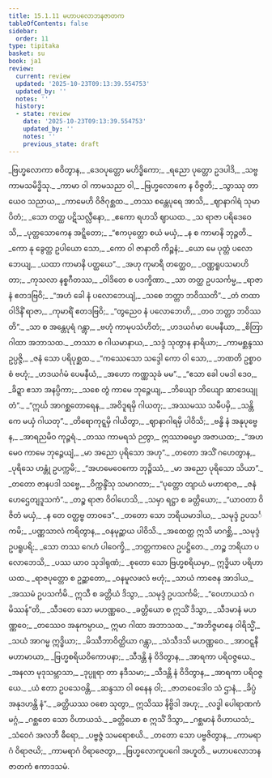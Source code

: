 ```yaml
---
title: 15.1.11 မဟာပလောဘနဇာတက
tableOfContents: false
sidebar:
  order: 11
type: tipitaka
basket: su
book: ja1
review:
  current: review
  updated: '2025-10-23T09:13:39.554753'
  updated_by: ''
  notes: ''
  history:
  - state: review
    date: '2025-10-23T09:13:39.554753'
    updated_by: ''
    notes: ''
    previous_state: draft
---
```



<ReviewStatus review={frontmatter.review} showDetails={true} />

<HypothesisAnnotation frontmatter={frontmatter} />

<DynamicBreadcrumb />

<Division number="284" book="ja1" e="ch" v="22" p="344">

<Paragraph number="3146" type="verses" book="ja1">
_ဗြဟ္မလောကာ စဝိတွာန,_  
_ဒေဝပုတ္တော မဟိဒ္ဓိကော;_  
_ရညော ပုတ္တော ဥဒပါဒိ,_  
_သဗ္ဗကာမသမိဒ္ဓိသု._  

</Paragraph>

</Division>
<Division number="285" book="ja1" e="ch" v="22" p="344">

<Paragraph number="3147" type="verses" book="ja1">
_ကာမာ ဝါ ကာမသညာ ဝါ,_  
_ဗြဟ္မလောကေ န ဝိဇ္ဇတိ;_  
_သွာဿု တာယေဝ သညာယ,_  
_ကာမေဟိ ဝိဇိဂုစ္ဆထ._  

</Paragraph>

</Division>
<Division number="286" book="ja1" e="ch" v="22" p="344">

<Paragraph number="3148" type="verses" book="ja1">
_တဿ စန္တေပုရေ အာသိ,_  
_ဈာနာဂါရံ သုမာပိတံ;_  
_သော တတ္ထ ပဋိသလ္လီနော,_  
_ဧကော ရဟသိ ဈာယထ._  

</Paragraph>

</Division>
<Division number="287" book="ja1" e="ch" v="22" p="344">

<Paragraph number="3149" type="verses" book="ja1">
_သ ရာဇာ ပရိဒေဝေသိ,_  
_ပုတ္တသောကေန အဋ္ဋိတော;_  
_“ဧကပုတ္တော စယံ မယှံ,_  
_န စ ကာမာနိ ဘုဉ္ဇတိ._  

</Paragraph>

</Division>
<Division number="288" book="ja1" e="ch" v="22" p="344">

<Paragraph number="3150" type="verses" book="ja1">
_ကော နု ခွေတ္ထ ဥပါယော သော,_  
_ကော ဝါ ဇာနာတိ ကိဉ္စနံ;_  
_ယော မေ ပုတ္တံ ပလောဘေယျ,_  
_ယထာ ကာမာနိ ပတ္ထယေ”._  

</Paragraph>

</Division>
<Division number="289" book="ja1" e="ch" v="22" p="344">

<Paragraph number="3151" type="verses" book="ja1">
_အဟု ကုမာရီ တတ္ထေဝ,_  
_ဝဏ္ဏရူပသမာဟိတာ;_  
_ကုသလာ နစ္စဂီတဿ,_  
_ဝါဒိတေ စ ပဒက္ခိဏာ._  

</Paragraph>

</Division>
<Division number="290" book="ja1" e="ch" v="22" p="344">

<Paragraph number="3152" type="verses" book="ja1">
_သာ တတ္ထ ဥပသင်္ကမ္မ,_  
_ရာဇာနံ ဧတဒဗြဝိ;_  
_“အဟံ ခေါ နံ ပလောဘေယျံ,_  
_သစေ ဘတ္တာ ဘဝိဿတိ”._  

</Paragraph>

</Division>
<Division number="291" book="ja1" e="ch" v="22" p="344">

<Paragraph number="3153" type="verses" book="ja1">
_တံ တထာဝါဒိနိံ ရာဇာ,_  
_ကုမာရိံ ဧတဒဗြဝိ;_  
_“တွညေဝ နံ ပလောဘေဟိ,_  
_တဝ ဘတ္တာ ဘဝိဿတိ”._  

</Paragraph>

</Division>
<Division number="292" book="ja1" e="ch" v="22" p="345">

<Paragraph number="3154" type="verses" book="ja1">
_သာ စ အန္တေပုရံ ဂန္တွာ,_  
_ဗဟုံ ကာမုပသံဟိတံ;_  
_ဟဒယင်္ဂမာ ပေမနီယာ,_  
_စိတြာ ဂါထာ အဘာသထ._  

</Paragraph>

</Division>
<Division number="293" book="ja1" e="ch" v="22" p="345">

<Paragraph number="3155" type="verses" book="ja1">
_တဿာ စ ဂါယမာနာယ,_  
_သဒ္ဒံ သုတွာန နာရိယာ;_  
_ကာမစ္ဆန္ဒဿ ဥပ္ပဇ္ဇိ,_  
_ဇနံ သော ပရိပုစ္ဆထ._  

</Paragraph>

</Division>
<Division number="294" book="ja1" e="ch" v="22" p="345">

<Paragraph number="3156" type="verses" book="ja1">
_“ကဿေသော သဒ္ဒေါ ကော ဝါ သော,_  
_ဘဏတိ ဥစ္စာဝစံ ဗဟုံ;_  
_ဟဒယင်္ဂမံ ပေမနီယံ,_  
_အဟော ကဏ္ဏသုခံ မမ”._  

</Paragraph>

</Division>
<Division number="295" book="ja1" e="ch" v="22" p="345">

<Paragraph number="3157" type="verses" book="ja1">
_“ဧသာ ခေါ ပမဒါ ဒေဝ,_  
_ခိဍ္ဍာ ဧသာ အနပ္ပိကာ;_  
_သစေ တွံ ကာမေ ဘုဉ္ဇေယျ,_  
_ဘိယျော ဘိယျော ဆာဒေယျု တံ”._  

</Paragraph>

</Division>
<Division number="296" book="ja1" e="ch" v="22" p="345">

<Paragraph number="3158" type="verses" book="ja1">
_“ဣင်္ဃ အာဂစ္ဆတောရေန,_  
_အဝိဒူရမှိ ဂါယတု;_  
_အဿမဿ သမီပမှိ,_  
_သန္တိကေ မယှံ ဂါယတု”._  

</Paragraph>

</Division>
<Division number="297" book="ja1" e="ch" v="22" p="345">

<Paragraph number="3159" type="verses" book="ja1">
_တိရောကုဋ္ဋမှိ ဂါယိတွာ,_  
_ဈာနာဂါရမှိ ပါဝိသိ;_  
_ဗန္ဓိ နံ အနုပုဗ္ဗေန,_  
_အာရညမိဝ ကုဉ္ဇရံ._  

</Paragraph>

</Division>
<Division number="298" book="ja1" e="ch" v="22" p="345">

<Paragraph number="3160" type="verses" book="ja1">
_တဿ ကာမရသံ ဉတွာ,_  
ဣဿာဓမ္မော အဇာယထ;_  
_“အဟမေဝ ကာမေ ဘုဉ္ဇေယျံ,_  
_မာ အညော ပုရိသော အဟု”._  

</Paragraph>

</Division>
<Division number="299" book="ja1" e="ch" v="22" p="345">

<Paragraph number="3161" type="verses" book="ja1">
_တတော အသိံ ဂဟေတွာန,_  
_ပုရိသေ ဟန္တုံ ဥပက္ကမိ;_  
_“အဟမေဝေကော ဘုဉ္ဇိဿံ,_  
_မာ အညော ပုရိသော သိယာ”._  

</Paragraph>

</Division>
<Division number="300" book="ja1" e="ch" v="22" p="345">

<Paragraph number="3162" type="verses" book="ja1">
_တတော ဇာနပဒါ သဗ္ဗေ,_  
_ဝိက္ကန္ဒိံသု သမာဂတာ;_  
_“ပုတ္တော တျာယံ မဟာရာဇ,_  
_ဇနံ ဟေဌေတျဒူသကံ”._  

</Paragraph>

</Division>
<Division number="301" book="ja1" e="ch" v="22" p="345">

<Paragraph number="3163" type="verses" book="ja1">
_တဉ္စ ရာဇာ ဝိဝါဟေသိ,_  
_သမှာ ရဋ္ဌာ စ ခတ္တိယော;_  
_“ယာဝတာ ဝိဇိတံ မယှံ,_  
_န တေ ဝတ္ထဗ္ဗ တာဝဒေ”._  

</Paragraph>

</Division>
<Division number="302" book="ja1" e="ch" v="22" p="345">

<Paragraph number="3164" type="verses" book="ja1">
_တတော သော ဘရိယမာဒါယ,_  
_သမုဒ္ဒံ ဥပသင်္ကမိ;_  
_ပဏ္ဏသာလံ ကရိတွာန,_  
_ဝနမုဉ္ဆာယ ပါဝိသိ._  

</Paragraph>

</Division>
<Division number="303" book="ja1" e="ch" v="22" p="345">

<Paragraph number="3165" type="verses" book="ja1">
_အထေတ္ထ ဣသိ မာဂစ္ဆိ,_  
_သမုဒ္ဒံ ဥပရူပရိ;_  
_သော တဿ ဂေဟံ ပါဝေက္ခိ,_  
_ဘတ္တကာလေ ဥပဋ္ဌိတေ._  

</Paragraph>

</Division>
<Division number="304" book="ja1" e="ch" v="22" p="346">

<Paragraph number="3166" type="verses" book="ja1">
_တဉ္စ ဘရိယာ ပလောဘေသိ,_  
_ပဿ ယာဝ သုဒါရုဏံ;_  
_စုတော သော ဗြဟ္မစရိယမှာ,_  
ဣဒ္ဓိယာ ပရိဟာယထ._  

</Paragraph>

</Division>
<Division number="305" book="ja1" e="ch" v="22" p="346">

<Paragraph number="3167" type="verses" book="ja1">
_ရာဇပုတ္တော စ ဥဉ္ဆာတော,_  
_ဝနမူလဖလံ ဗဟုံ;_  
_သာယံ ကာဇေန အာဒါယ,_  
_အဿမံ ဥပသင်္ကမိ._  

</Paragraph>

</Division>
<Division number="306" book="ja1" e="ch" v="22" p="346">

<Paragraph number="3168" type="verses" book="ja1">
ဣသီ စ ခတ္တိယံ ဒိသွာ,_  
_သမုဒ္ဒံ ဥပသင်္ကမိ;_  
_“ဝေဟာယသံ ဂမိဿန်”တိ,_  
_သီဒတေ သော မဟဏ္ဏဝေ._  

</Paragraph>

</Division>
<Division number="307" book="ja1" e="ch" v="22" p="346">

<Paragraph number="3169" type="verses" book="ja1">
_ခတ္တိယော စ ဣသိံ ဒိသွာ,_  
_သီဒမာနံ မဟဏ္ဏဝေ;_  
_တဿေဝ အနုကမ္ပာယ,_  
ဣမာ ဂါထာ အဘာသထ._  

</Paragraph>

</Division>
<Division number="308" book="ja1" e="ch" v="22" p="346">

<Paragraph number="3170" type="verses" book="ja1">
_“အဘိဇ္ဇမာနေ ဝါရိသ္မိံ,_  
_သယံ အာဂမ္မ ဣဒ္ဓိယာ;_  
_မိဿီဘာဝိတ္ထိယာ ဂန္တွာ,_  
_သံသီဒသိ မဟဏ္ဏဝေ._  

</Paragraph>

</Division>
<Division number="309" book="ja1" e="ch" v="22" p="346">

<Paragraph number="3171" type="verses" book="ja1">
_အာဝဋ္ဋနီ မဟာမာယာ,_  
_ဗြဟ္မစရိယဝိကောပနာ;_  
_သီဒန္တိ နံ ဝိဒိတွာန,_  
_အာရကာ ပရိဝဇ္ဇယေ._  

</Paragraph>

</Division>
<Division number="310" book="ja1" e="ch" v="22" p="346">

<Paragraph number="3172" type="verses" book="ja1">
_အနလာ မုဒုသမ္ဘာသာ,_  
_ဒုပ္ပူရာ တာ နဒီသမာ;_  
_သီဒန္တိ နံ ဝိဒိတွာန,_  
_အာရကာ ပရိဝဇ္ဇယေ._  

</Paragraph>

</Division>
<Division number="311" book="ja1" e="ch" v="22" p="346">

<Paragraph number="3173" type="verses" book="ja1">
_ယံ ဧတာ ဥပသေဝန္တိ,_  
_ဆန္ဒသာ ဝါ ဓနေန ဝါ;_  
_ဇာတဝေဒေါဝ သံ ဌာနံ,_  
_ခိပ္ပံ အနုဒဟန္တိ နံ”._  

</Paragraph>

</Division>
<Division number="312" book="ja1" e="ch" v="22" p="346">

<Paragraph number="3174" type="verses" book="ja1">
_ခတ္တိယဿ ဝစော သုတွာ,_  
ဣသိဿ နိဗ္ဗိဒါ အဟု;_  
_လဒ္ဓါ ပေါရာဏကံ မဂ္ဂံ,_  
_ဂစ္ဆတေ သော ဝိဟာယသံ._  

</Paragraph>

</Division>
<Division number="313" book="ja1" e="ch" v="22" p="346">

<Paragraph number="3175" type="verses" book="ja1">
_ခတ္တိယော စ ဣသိံ ဒိသွာ,_  
_ဂစ္ဆမာနံ ဝိဟာယသံ;_  
_သံဝေဂံ အလဘီ ဓီရော,_  
_ပဗ္ဗဇ္ဇံ သမရောစယိ._  

</Paragraph>

</Division>
<Division number="314" book="ja1" e="ch" v="22" p="346">

<Paragraph number="3176" type="verses" book="ja1">
_တတော သော ပဗ္ဗဇိတွာန,_  
_ကာမရာဂံ ဝိရာဇယိ;_  
_ကာမရာဂံ ဝိရာဇေတွာ,_  
_ဗြဟ္မလောကူပဂေါ အဟူတိ._  


</Paragraph>
</Division>

<Paragraph number="3177" type="center" book="ja1">
မဟာပလောဘနဇာတကံ ဧကာဒသမံ.
</Paragraph>